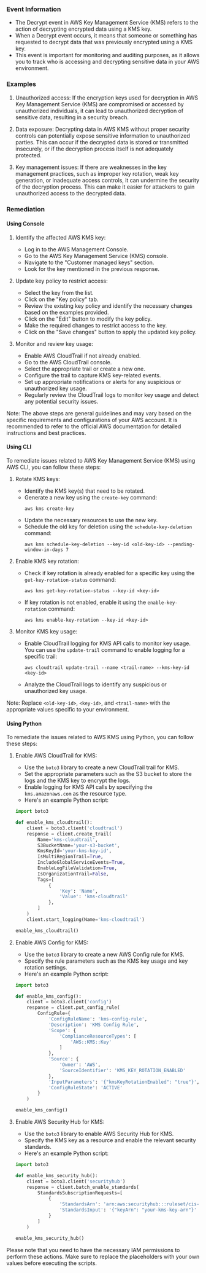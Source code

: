 
### Event Information

- The Decrypt event in AWS Key Management Service (KMS) refers to the action of decrypting encrypted data using a KMS key.
- When a Decrypt event occurs, it means that someone or something has requested to decrypt data that was previously encrypted using a KMS key.
- This event is important for monitoring and auditing purposes, as it allows you to track who is accessing and decrypting sensitive data in your AWS environment.


### Examples

1. Unauthorized access: If the encryption keys used for decryption in AWS Key Management Service (KMS) are compromised or accessed by unauthorized individuals, it can lead to unauthorized decryption of sensitive data, resulting in a security breach.

2. Data exposure: Decrypting data in AWS KMS without proper security controls can potentially expose sensitive information to unauthorized parties. This can occur if the decrypted data is stored or transmitted insecurely, or if the decryption process itself is not adequately protected.

3. Key management issues: If there are weaknesses in the key management practices, such as improper key rotation, weak key generation, or inadequate access controls, it can undermine the security of the decryption process. This can make it easier for attackers to gain unauthorized access to the decrypted data.

### Remediation

#### Using Console

1. Identify the affected AWS KMS key: 
   - Log in to the AWS Management Console.
   - Go to the AWS Key Management Service (KMS) console.
   - Navigate to the "Customer managed keys" section.
   - Look for the key mentioned in the previous response.

2. Update key policy to restrict access: 
   - Select the key from the list.
   - Click on the "Key policy" tab.
   - Review the existing key policy and identify the necessary changes based on the examples provided.
   - Click on the "Edit" button to modify the key policy.
   - Make the required changes to restrict access to the key.
   - Click on the "Save changes" button to apply the updated key policy.

3. Monitor and review key usage: 
   - Enable AWS CloudTrail if not already enabled.
   - Go to the AWS CloudTrail console.
   - Select the appropriate trail or create a new one.
   - Configure the trail to capture KMS key-related events.
   - Set up appropriate notifications or alerts for any suspicious or unauthorized key usage.
   - Regularly review the CloudTrail logs to monitor key usage and detect any potential security issues.

Note: The above steps are general guidelines and may vary based on the specific requirements and configurations of your AWS account. It is recommended to refer to the official AWS documentation for detailed instructions and best practices.

#### Using CLI

To remediate issues related to AWS Key Management Service (KMS) using AWS CLI, you can follow these steps:

1. Rotate KMS keys:
   - Identify the KMS key(s) that need to be rotated.
   - Generate a new key using the `create-key` command:
     ```
     aws kms create-key
     ```
   - Update the necessary resources to use the new key.
   - Schedule the old key for deletion using the `schedule-key-deletion` command:
     ```
     aws kms schedule-key-deletion --key-id <old-key-id> --pending-window-in-days 7
     ```

2. Enable KMS key rotation:
   - Check if key rotation is already enabled for a specific key using the `get-key-rotation-status` command:
     ```
     aws kms get-key-rotation-status --key-id <key-id>
     ```
   - If key rotation is not enabled, enable it using the `enable-key-rotation` command:
     ```
     aws kms enable-key-rotation --key-id <key-id>
     ```

3. Monitor KMS key usage:
   - Enable CloudTrail logging for KMS API calls to monitor key usage. You can use the `update-trail` command to enable logging for a specific trail:
     ```
     aws cloudtrail update-trail --name <trail-name> --kms-key-id <key-id>
     ```
   - Analyze the CloudTrail logs to identify any suspicious or unauthorized key usage.

Note: Replace `<old-key-id>`, `<key-id>`, and `<trail-name>` with the appropriate values specific to your environment.

#### Using Python

To remediate the issues related to AWS KMS using Python, you can follow these steps:

1. Enable AWS CloudTrail for KMS:
   - Use the `boto3` library to create a new CloudTrail trail for KMS.
   - Set the appropriate parameters such as the S3 bucket to store the logs and the KMS key to encrypt the logs.
   - Enable logging for KMS API calls by specifying the `kms.amazonaws.com` as the resource type.
   - Here's an example Python script:

   ```python
   import boto3

   def enable_kms_cloudtrail():
       client = boto3.client('cloudtrail')
       response = client.create_trail(
           Name='kms-cloudtrail',
           S3BucketName='your-s3-bucket',
           KmsKeyId='your-kms-key-id',
           IsMultiRegionTrail=True,
           IncludeGlobalServiceEvents=True,
           EnableLogFileValidation=True,
           IsOrganizationTrail=False,
           Tags=[
               {
                   'Key': 'Name',
                   'Value': 'kms-cloudtrail'
               },
           ]
       )
       client.start_logging(Name='kms-cloudtrail')

   enable_kms_cloudtrail()
   ```

2. Enable AWS Config for KMS:
   - Use the `boto3` library to create a new AWS Config rule for KMS.
   - Specify the rule parameters such as the KMS key usage and key rotation settings.
   - Here's an example Python script:

   ```python
   import boto3

   def enable_kms_config():
       client = boto3.client('config')
       response = client.put_config_rule(
           ConfigRule={
               'ConfigRuleName': 'kms-config-rule',
               'Description': 'KMS Config Rule',
               'Scope': {
                   'ComplianceResourceTypes': [
                       'AWS::KMS::Key'
                   ]
               },
               'Source': {
                   'Owner': 'AWS',
                   'SourceIdentifier': 'KMS_KEY_ROTATION_ENABLED'
               },
               'InputParameters': '{"kmsKeyRotationEnabled": "true"}',
               'ConfigRuleState': 'ACTIVE'
           }
       )

   enable_kms_config()
   ```

3. Enable AWS Security Hub for KMS:
   - Use the `boto3` library to enable AWS Security Hub for KMS.
   - Specify the KMS key as a resource and enable the relevant security standards.
   - Here's an example Python script:

   ```python
   import boto3

   def enable_kms_security_hub():
       client = boto3.client('securityhub')
       response = client.batch_enable_standards(
           StandardsSubscriptionRequests=[
               {
                   'StandardsArn': 'arn:aws:securityhub:::ruleset/cis-aws-foundations-benchmark/v/1.2.0',
                   'StandardsInput': '{"keyArn": "your-kms-key-arn"}'
               }
           ]
       )

   enable_kms_security_hub()
   ```

Please note that you need to have the necessary IAM permissions to perform these actions. Make sure to replace the placeholders with your own values before executing the scripts.

